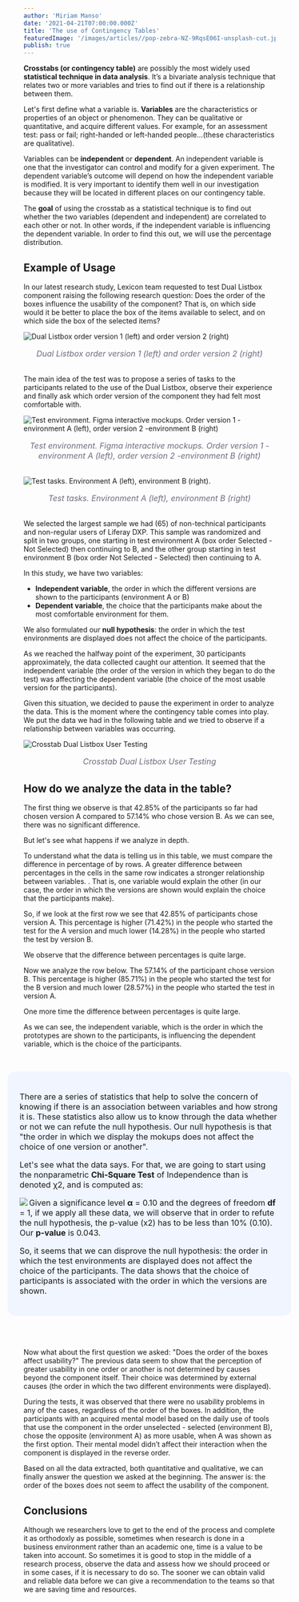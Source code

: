 ```yaml
---
author: 'Miriam Manso'
date: '2021-04-21T07:00:00.000Z'
title: 'The use of Contingency Tables'
featuredImage: '/images/articles//pop-zebra-NZ-9RqsE06I-unsplash-cut.jpg'
publish: true
---
```



**Crosstabs (or contingency table)** are possibly the most widely used **statistical technique in data analysis**.  It’s a bivariate analysis technique that relates two or more variables and tries to find out if there is a relationship between them.

Let's first define what a variable is. **Variables** are the characteristics or properties of an object or phenomenon. They can be qualitative or quantitative, and acquire different values. For example, for an assessment test: pass or fail; right-handed or left-handed people...(these characteristics are qualitative).

Variables can be **independent** or **dependent**. An independent variable is one that the investigator can control and modify for a given experiment. The dependent variable’s outcome will depend on how the independent variable is modified. It is very important to identify them well in our investigation  because they will be located in different places on our contingency table.

The **goal** of using the crosstab as a statistical technique is to find out whether the two variables (dependent and independent) are correlated to each other or not.  In other words, if the independent variable is influencing the dependent variable. In order to find this out, we will use the percentage distribution.


## Example of Usage

In our latest research study, Lexicon team requested to test Dual Listbox component raising the following research question: Does the order of the boxes influence the usability of the component? That is, on which side would it be better to place the box of the items available to select, and on which side the box of the selected items?

![Dual Listbox order version 1 (left)  and order version 2 (right)](/dual-listbox.png)
<p style="text-align: center; font-size: 1rem; font-style: italic; color: #6b6c7e; margin-bottom: 2rem">Dual Listbox order version 1 (left)  and order version 2 (right)</p>

The main idea of the test was to propose a series of tasks to the participants related to the use of the Dual Listbox, observe their experience and finally ask which order version of the component they had felt most comfortable with.


![Test environment. Figma interactive mockups. Order version 1 - environment A (left), order version 2 -environment B (right)](/tasks.jpg)
<p style="text-align: center; font-size: 1rem; font-style: italic; color: #6b6c7e; margin-bottom: 2rem">Test environment. Figma interactive mockups. Order version 1 - environment A (left), order version 2 -environment B (right)</p>

![Test tasks. Environment A (left), environment B (right).](/task-script.png)
<p style="text-align: center; font-size: 1rem; font-style: italic; color: #6b6c7e; margin-bottom: 2rem">Test tasks. Environment A (left), environment B (right)</p>

We selected the largest sample we had (65) of  non-technical participants and non-regular users of Liferay DXP. This sample was randomized and split in two groups, one starting in test environment A (box order  Selected - Not Selected) then continuing  to B, and the other group  starting in  test  environment B (box order  Not Selected - Selected) then continuing to A.

In this study, we have two variables:

* **Independent variable**, the order in which the different versions are shown to the participants (environment A or B)
* **Dependent variable**,  the choice that the participants make about the most comfortable environment for them. 

We also formulated our **null hypothesis**: the order in which the test environments are displayed does not affect the choice of the participants. 

As we reached the halfway point of the experiment, 30 participants approximately, the data collected caught our attention.  It seemed that the independent variable (the order of the version in which they began to do the test) was affecting the dependent variable (the choice of the most usable version for the participants).

Given this situation, we decided to pause the experiment in order to analyze the data. This is the moment where the contingency table comes into play. We put the data we had in the following table and we tried to observe if a relationship between variables was occurring.

![Crosstab  Dual Listbox User Testing](/table.png)
<p style="text-align: center; font-size: 1rem; font-style: italic; color: #6b6c7e; margin-bottom: 2rem">Crosstab  Dual Listbox User Testing</p>

## How do we analyze the data in the table?

The first thing we observe is that 42.85% of the participants so far had chosen version A compared to 57.14% who chose version B. As we can see, there was no significant difference.

But let's see what happens if we analyze in depth.

To understand what the data is  telling us in this table, we must compare the difference in percentage of by rows. A greater difference between percentages in the cells in the same row indicates a stronger relationship between variables. . That is, one variable would explain the other (in our case, the order in which the versions are shown would explain the choice that the participants make).

So, if we look at the first row we see that 42.85% of participants chose version A. This percentage is higher (71.42%) in the people who started the test for the A version and much lower (14.28%) in the people who started the test by version B.

We observe that the difference between percentages is quite large.

Now we analyze the row below. The 57.14% of the participant chose version B. This percentage is higher (85.71%) in the people who started the test for the B version and much lower (28.57%) in the people who started the test in version A.

One more time the difference between percentages is quite large.


As we can see, the independent variable, which is the order in which the prototypes are shown to the participants, is influencing the dependent variable, which is the choice of the participants.


<br/>

<div style="background-color: #f0f5ff; margin: 1rem -2rem 1rem -2rem;  padding: 1.5rem; border-radius: 1rem; font-size: 0.825rem">

<p style="font-size: 1rem">There are a series of statistics that help to solve the concern of knowing if there is an association between variables and how strong it is. These statistics also allow us to know through the data whether or not we can refute the null hypothesis. Our null hypothesis is that "the order in which we display the mokups does not affect the choice of one version or another".</p>

<p style="font-size: 1rem">Let's see what the data says. For that, we are going to start using the nonparametric <strong>Chi-Square Test</strong> of Independence than  is denoted  χ2, and is computed as:</p>


<Image
    expandable
    src="/chi-square.png"
    size="large"
    align="left"
    margin="2rem 0 4rem"
    dropShadow
    rounded
/>

<p style="font-size: 1rem">Given a significance level <strong>α</strong> = 0.10 and the degrees of freedom <strong>df</strong> = 1, if we apply all these data, we will observe that in order to refute the null hypothesis, the p-value (x2) has to be less than 10% (0.10). Our <strong>p-value</strong> is 0.043.</p>

<p style="font-size: 1rem">So, it seems that we can disprove the null hypothesis: the order in which the test environments are displayed does not affect the choice of the participants. The data shows that the choice of participants is associated with the order in which the versions are shown. </p>

</div>

<br/>
<br/>

Now what about the first question we asked:  "Does the order of the boxes affect usability?" The previous data seem to show that the perception of greater usability in one order or another is not determined by causes beyond the component itself. Their choice was determined by external causes (the order in which the two different environments were displayed). 

During the tests, it was observed that there were no usability problems in any of the cases, regardless of the order of the boxes. In addition, the participants with an acquired mental model based on the daily use of tools that use the component in the order unselected - selected (environment B), chose the opposite (environment A) as more usable, when A was shown as the first option. Their mental model didn’t affect their interaction when the component is displayed in the reverse order.

Based on all the data extracted, both quantitative and qualitative, we can finally answer the question we asked at the beginning. The answer is: the order of the boxes does not seem to affect the usability of the component.

## Conclusions

Although we researchers love to get to the end of the process and complete it as orthodoxly as possible, sometimes when research is done in a business environment rather than an academic one, time is a value to be taken into account. So sometimes it is good to stop in the middle of a research process, observe the data and assess how we should proceed or in some cases, if it is necessary to do so.
The sooner we can obtain valid and reliable data before we can give a recommendation to the teams so that we are saving time and resources.
